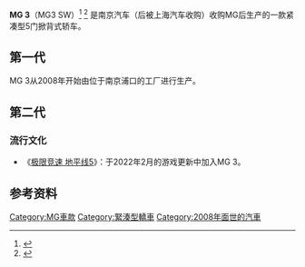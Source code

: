{{Expand|time=2013-07-05T06:48:16+00:00}}
{{about|[[上海汽车工业（集团）总公司|上海汽車]]生产的一款名为[[MG3_sw|MG3 sw]]的轿车|步兵使用的一种[[通用機槍|通用機槍]]|MG3通用機槍}}
{{Infobox automobile
| name = MG3
| image = File:2015 MG 3 Style VTi-Tech 1.5 Front.jpg
| caption = [[英國|英國]]版MG 3，攝於[[華威|華威]]
| assembly = {{UK}}[[伯明翰|伯明翰]]<br>{{CHN}}[[南京|南京]]<br>{{THA}}[[林查班|林查班]]
| manufacturer = [[MG_(汽車品牌)|MG]]/[[上汽集團|上汽]]
| class = [[緊湊型轎車|緊湊型轎車]]
| body_style = 
| layout = [[前置前驅|前置前驅]]
| sp = uk
| related = 
}}
'''MG 3'''（MG3 SW）<ref>{{Cite web |url=http://price.pcauto.com.cn/serial.jsp?sid=3157 |title=存档副本 |accessdate=2009-10-10 |archive-date=2012-05-02 |archive-url=https://web.archive.org/web/20120502011553/http://price.pcauto.com.cn/serial.jsp?sid=3157 |dead-url=no }}</ref> 
<ref>{{Cite web |url=http://www.saicmg.com/mg3sw/index.html |title=存档副本 |access-date=2009-10-10 |archive-url=https://web.archive.org/web/20091005045453/http://www.saicmg.com/mg3sw/index.html |archive-date=2009-10-05 |dead-url=yes }}</ref> 是南京汽车（后被上海汽车收购）收购MG后生产的一款紧凑型5门掀背式轿车。

==第一代==
{{Infobox Automobile
|image = [[File:China_MG_3_2010_StreetWise.jpg|290px]]
|name         = MG3 SW
| aka            = 名爵3系
| assembly={{CHN}}[[南京|南京]]
|manufacturer = 南京跃进
| parent_company = [[上海汽车集团|上海汽车集团]]
|production   = 2008-2010
|related      = [[Rover_25|Rover 25]]
|layout       = [[前置前驱|前置前驱]]
|class        = 
|body_style   =
| weight         = 1020
|engine       = 1.8升以及1.4升全铝直列4缸
| transmission   = CVT以及5MT
}}
MG 3从2008年开始由位于南京浦口的工厂进行生产。
{{clear}}

== 第二代 ==
{{Infobox Automobile
|image        = [[File:MG3_1498cc_registered_May_2014.JPG|290px]]
|name         = MG3 "第二代"
|manufacturer = [[MG_(汽車品牌)|MG]] / [[上海汽车集团|上海汽车集团]]
|production   = 2011-今 (中國
|assembly= {{CHN}}[[南京|南京]]
|predecessor  = MG3 SW
|successor    = 
|related      = 
|layout       = [[前置前驅|前置前驅]]
|class        = [[Supermini|Supermini]]
|body_style   = 5門 [[掀背車|掀背車]]
|engine       = 1.3 L [[直列四缸引擎|I4]] <br> 1.5 L I4
}}

=== 流行文化 ===
* 《[[极限竞速_地平线5|极限竞速 地平线5]]》：于2022年2月的游戏更新中加入MG 3。
{{clear}}

== 参考资料 ==
{{reflist}}

{{MG timeline 2000 to date}}
{{汽车小作品}}

[[Category:MG車款|Category:MG車款]]
[[Category:緊湊型轎車|Category:緊湊型轎車]]
[[Category:2008年面世的汽車|Category:2008年面世的汽車]]